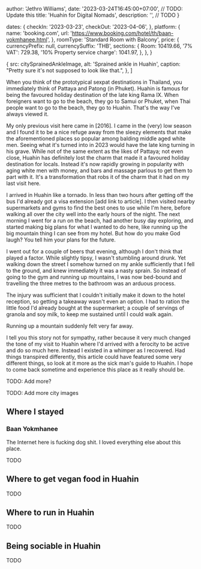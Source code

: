 


  author: 'Jethro Williams',
  date: '2023-03-24T16:45:00+07:00', // TODO: Update this
  title: 'Huahin for Digital Nomads',
  description: '', // TODO
}

  dates: {
    checkIn: '2023-03-23',
    checkOut: '2023-04-06',
  },
  platform: {
    name: 'booking.com',
    url: 'https://www.booking.com/hotel/th/baan-yokmhanee.html',
  },
  roomType: 'Standard Room with Balcony',
  price: {
    currencyPrefix: null,
    currencySuffix: 'THB',
    sections: {
      Room: 10419.66,
      '7% VAT': 729.38,
      '10% Property service charge': 1041.97,
    },
  },
}

  {
    src: citySprainedAnkleImage,
    alt: 'Sprained ankle in Huahin',
    caption: "Pretty sure it's not supposed to look like that.",
  },
]


When you think of the prototypical sexpat destinations in Thailand, you immediately think of Pattaya and Patong (in Phuket). Huahin is famous for being the favoured holiday destination of the late king Rama IX. When foreigners want to go to the beach, they go to Samui or Phuket, when Thai people want to go to the beach, they go to Huahin. That's the way I've always viewed it.

My only previous visit here came in [2016]. I came in the (very) low season and I found it to be a nice refuge away from the sleezy elements that make the aforementioned places so popular among balding middle aged white men. Seeing what it's turned into in 2023 would have the late king turning in his grave. While not of the same extent as the likes of Pattaya; not even close, Huahin has definitely lost the charm that made it a favoured holiday destination for locals. Instead it's now rapidly growing in popularity with aging white men with money, and bars and massage parlous to get them to part with it. It's a transformation that robs it of the charm that it had on my last visit here.

I arrived in Huahin like a tornado. In less than two hours after getting off the bus I'd already got a visa extension [add link to article]. I then visited nearby supermarkets and gyms to find the best ones to use while I'm here, before walking all over the city well into the early hours of the night. The next morning I went for a run on the beach, had another busy day exploring, and started making big plans for what I wanted to do here, like running up the big mountain thing I can see from my hotel. But how do you make God laugh? You tell him your plans for the future.

I went out for a couple of beers that evening, although I don't think that played a factor. While slightly tipsy, I wasn't stumbling around drunk. Yet walking down the street I somehow turned on my ankle sufficiently that I fell to the ground, and knew immediately it was a nasty sprain. So instead of going to the gym and running up mountains, I was now bed-bound and travelling the three metres to the bathroom was an arduous process.

The injury was sufficient that I couldn't initially make it down to the hotel reception, so getting a takeaway wasn't even an option. I had to ration the little food I'd already bought at the supermarket; a couple of servings of granola and soy milk, to keep me sustained until I could walk again.

Running up a mountain suddenly felt very far away.

I tell you this story not for sympathy, rather because it very much changed the tone of my visit to Huahin where I'd arrived with a ferocity to be active and do so much here. Instead I existed in a whimper as I recovered. Had things transpired differently, this article could have featured some very different things, so look at it more as the sick man's guide to Huahin. I hope to come back sometime and experience this place as it really should be.

TODO: Add more?

TODO: Add more city images

<ImageGallery images={cityImages} />

## Where I stayed

### Baan Yokmhanee

<AccommodationTable details={baanYokmhaneeDetails} />

The Internet here is fucking dog shit. I loved everything else about this place.

TODO

## Where to get vegan food in Huahin

TODO

## Where to run in Huahin

TODO

## Being sociable in Huahin

TODO
